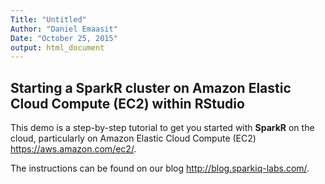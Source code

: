 ```yaml
---
Title: "Untitled"
Author: "Daniel Emaasit"
Date: "October 25, 2015"
output: html_document
---
```


## Starting a SparkR cluster on Amazon Elastic Cloud Compute (EC2) within RStudio

This demo is a step-by-step tutorial to get you started with **SparkR** on the cloud, particularly on Amazon Elastic Cloud Compute (EC2) <https://aws.amazon.com/ec2/>.

The instructions can be found on our blog <http://blog.sparkiq-labs.com/>.
